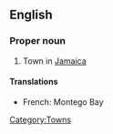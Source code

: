 {{rfd}}
==English==

===Proper noun===
{{en-proper noun|sg=[[Montego]] [[bay|Bay]]}}

# Town in [[Jamaica]]

====Translations====
* French: Montego Bay

[[Category:Towns]]